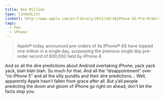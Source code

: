 ```yaml
---
title: One Million
type: linkedList
linkUrl: http://www.apple.com/pr/library/2011/10/10iPhone-4S-Pre-Orders-Top-One-Million-in-First-24-Hours.html
tags:
  - Fun
  - iPhone
---
```


> Apple® today announced pre-orders of its iPhone® 4S have topped one million in a single day, surpassing the previous single day pre-order record of 600,000 held by iPhone 4.

And so all the dire predictions about Android overtaking iPhone, yack yack yack, blah blah blah. So much for that. And all the “disappointment” over “no iPhone 5” and all the silly pundits and their dire predictions… Well, apparently Apple hasn’t fallen from grace after all. But y’all people predicting the doom and gloom of iPhone go right on ahead, don’t let the facts stop you.
